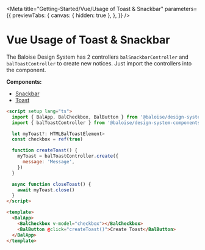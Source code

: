 
<Meta
  title="Getting-Started/Vue/Usage of Toast & Snackbar"
  parameters={{
    previewTabs: {
      canvas: { hidden: true },
    },
  }}
/>

# Vue Usage of Toast & Snackbar

The Baloise Design System has 2 controllers `balSnackbarController` and `balToastController` to create new notices.
Just import the controllers into the component.

**Components:**

- [Snackbar](?path=/docs/components-snackbar--basic)
- [Toast](?path=/docs/components-toast--basic)

```html
<script setup lang="ts">
  import { BalApp, BalCheckbox, BalButton } from '@baloise/design-system-components-vue'
  import { balToastController } from '@baloise/design-system-components'

  let myToast?: HTMLBalToastElement>
  const checkbox = ref(true)

  function createToast() {
    myToast = balToastController.create({
      message: 'Message',
    })
  }

  async function closeToast() {
    await myToast.close()
  }
</script>

<template>
  <BalApp>
    <BalCheckbox v-model="checkbox"></BalCheckbox>
    <BalButton @click="createToast()">Create Toast</BalButton>
  </BalApp>
</template>
```

<bal-doc-github link="D:/Baloise/projects/baloise-incubator/design-system/packages/components/src/stories/getting-started/vue/02-02-usage-toast.stories.mdx"></bal-doc-github>
